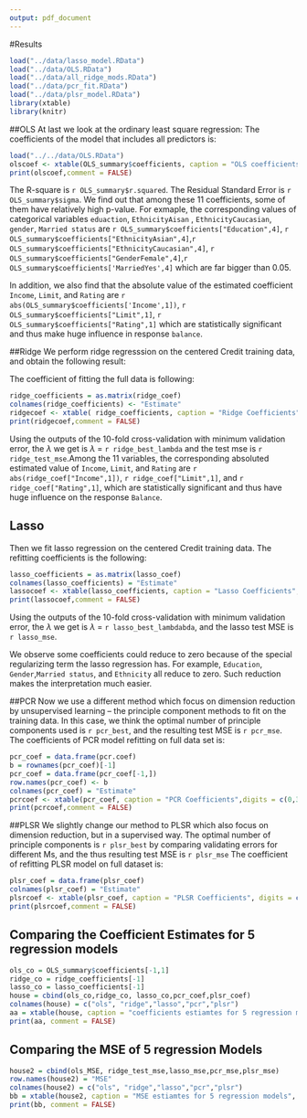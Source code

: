 ```yaml
---
output: pdf_document
---
```


#Results

```r
load("../data/lasso_model.RData")
load("../data/OLS.RData")
load("../data/all_ridge_mods.RData")
load("../data/pcr_fit.RData")
load("../data/plsr_model.RData")
library(xtable)
library(knitr)

```


##OLS
At last we look at the ordinary least square regression:
The coefficients of the model that includes all predictors is:
```r
load("../../data/OLS.RData")
olscoef <- xtable(OLS_summary$coefficients, caption = "OLS coefficients",digits = c(0,3,3,3,3))
print(olscoef,comment = FALSE)
```
The R-square is `r OLS_summary$r.squared`. The Residual Standard Error is `r OLS_summary$sigma`. We find out that among these 11 coefficients, some of them have relatively high p-value. For exmaple, the corresponding values of categorical variables `eduaction`, `EthnicityAisan` , `EthnicityCaucasian`, `gender`, `Married status` are `r OLS_summary$coefficients["Education",4]`, `r OLS_summary$coefficients["EthnicityAsian",4]`,`r OLS_summary$coefficients["EthnicityCaucasian",4]`, `r OLS_summary$coefficients["GenderFemale",4]`,`r OLS_summary$coefficients['MarriedYes',4]` which are far bigger than 0.05. 

In addition, we also find that the absolute value of the estimated coefficient `Income`, `Limit`, and `Rating` are `r abs(OLS_summary$coefficients['Income',1])`, `r OLS_summary$coefficients["Limit",1]`, `r OLS_summary$coefficients["Rating",1]` which are statistically significant and thus make huge influence in response `balance`.

##Ridge
We perform ridge regresssion on the centered Credit training data, and obtain the following result:

The coefficient of fitting the full data is following:

```r
ridge_coefficients = as.matrix(ridge_coef)
colnames(ridge_coefficients) <- "Estimate"
ridgecoef <- xtable( ridge_coefficients, caption = "Ridge Coefficients", digits = c(0,3))
print(ridgecoef,comment = FALSE)
```

Using the outputs of the 10-fold cross-validation with minimum validation error, the $\lambda$ we get is $\lambda$ = `r ridge_best_lambda` and the test mse is `r ridge_test_mse`.Among the 11 variables, the corresponding absoluted estimated value of `Income`, `Limit`, and `Rating` are `r abs(ridge_coef["Income",1])`, `r ridge_coef["Limit",1]`, and `r ridge_coef["Rating",1]`, which are statistically significant and thus have huge influence on the response `Balance`.



## Lasso
Then we fit lasso regression on the centered Credit training data.
The refitting coefficients is the following:

```r
lasso_coefficients = as.matrix(lasso_coef)
colnames(lasso_coefficients) = "Estimate"
lassocoef <- xtable(lasso_coefficients, caption = "Lasso Coefficients", digits = c(0,3))
print(lassocoef,comment = FALSE)
```

Using the outputs of the 10-fold cross-validation with minimum validation error, the $\lambda$ we get is $\lambda$ = `r lasso_best_lambdabda`, and the lasso test MSE is `r lasso_mse`.

We observe some coefficients could reduce to zero because of the special regularizing term the lasso regression has. For example, `Education`, `Gender`,`Married status`, and `Ethnicity` all reduce to zero. Such reduction makes the interpretation much easier. 


##PCR
Now we use a different method which focus on dimension reduction by unsupervised learning -- the principle component methods to fit on the training data. In this case, we think the optimal number of principle components used is `r pcr_best`, and the resulting test MSE is `r pcr_mse`.
The coefficients of PCR model refitting on full data set is:
```r
pcr_coef = data.frame(pcr.coef)
b = rownames(pcr_coef)[-1]
pcr_coef = data.frame(pcr_coef[-1,])
row.names(pcr_coef) <- b
colnames(pcr_coef) = "Estimate"
pcrcoef <- xtable(pcr_coef, caption = "PCR Coefficients",digits = c(0,3))
print(pcrcoef,comment = FALSE)
```

##PLSR
We slightly change our method to PLSR which also focus on dimension reduction, but in a supervised way. The optimal number of principle components is `r plsr_best` by comparing validating errors for different Ms, and the thus resulting test MSE is `r plsr_mse`
The coefficient of refitting PLSR model on full dataset is:
```r
plsr_coef = data.frame(plsr_coef)
colnames(plsr_coef) = "Estimate"
plsrcoef <- xtable(plsr_coef, caption = "PLSR Coefficients", digits = c(0,3))
print(plsrcoef,comment = FALSE)
```

## Comparing the Coefficient Estimates for 5 regression models
```r
ols_co = OLS_summary$coefficients[-1,1]
ridge_co = ridge_coefficients[-1]
lasso_co = lasso_coefficients[-1]
house = cbind(ols_co,ridge_co, lasso_co,pcr_coef,plsr_coef)
colnames(house) = c("ols", "ridge","lasso","pcr","plsr")
aa = xtable(house, caption = "coefficients estiamtes for 5 regression models", digits = c(0,3,3,3,3,3))
print(aa, comment = FALSE)
```


## Comparing the MSE of 5 regression Models

```r
house2 = cbind(ols_MSE, ridge_test_mse,lasso_mse,pcr_mse,plsr_mse)
row.names(house2) = "MSE"
colnames(house2) = c("ols", "ridge","lasso","pcr","plsr")
bb = xtable(house2, caption = "MSE estiamtes for 5 regression models", digits = c(0,3,3,3,3,3))
print(bb, comment = FALSE)
```
